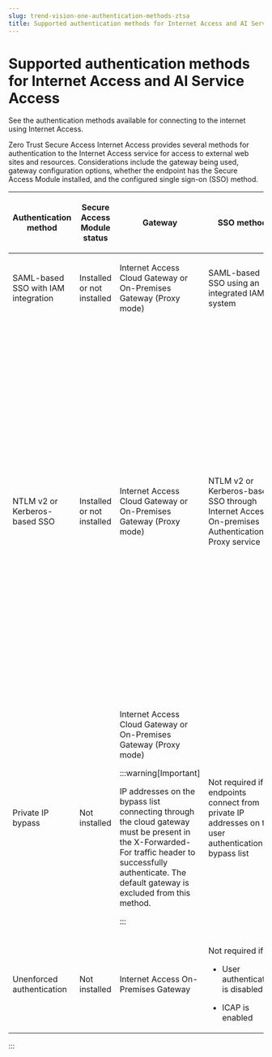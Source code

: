 ```yaml
---
slug: trend-vision-one-authentication-methods-ztsa
title: Supported authentication methods for Internet Access and AI Service Access
---
```

# Supported authentication methods for Internet Access and AI Service Access

See the authentication methods available for connecting to the internet using Internet Access.

Zero Trust Secure Access Internet Access provides several methods for authentication to the Internet Access service for access to external web sites and resources. Considerations include the gateway being used, gateway configuration options, whether the endpoint has the Secure Access Module installed, and the configured single sign-on (SSO) method.

<table>
<colgroup>
<col style="width: 20%" />
<col style="width: 20%" />
<col style="width: 20%" />
<col style="width: 20%" />
<col style="width: 20%" />
</colgroup>
<thead>
<tr>
<th><p>Authentication method</p></th>
<th><p>Secure Access Module status</p></th>
<th><p>Gateway</p></th>
<th>SSO method</th>
<th>Details</th>
</tr>
</thead>
<tbody>
<tr>
<td><p>SAML-based SSO with IAM integration</p></td>
<td><p>Installed or not installed</p></td>
<td><p>Internet Access Cloud Gateway or On-Premises Gateway (Proxy mode)</p></td>
<td><p>SAML-based SSO using an integrated IAM system</p></td>
<td><p>See <a href="trend-vision-one-ia-management-integration">Identity and access management integration</a></p></td>
</tr>
<tr>
<td><p>NTLM v2 or Kerberos-based SSO</p></td>
<td><p>Installed or not installed</p></td>
<td><p>Internet Access Cloud Gateway or On-Premises Gateway (Proxy mode)</p></td>
<td><p>NTLM v2 or Kerberos-based SSO through Internet Access On-premises Authentication Proxy service</p></td>
<td><p>See</p>
<ul>
<li><p><a href="trend-vision-one-authentication-proxy-service">Configuring the authentication proxy service for corporate intranet locations and public or home networks</a></p></li>
<li><p><a href="trend-vision-one-ntlm-kerberos-sso-ad">Configuring NTLM or Kerberos single sign-on with Active Directory (on-premises)</a></p></li>
<li><p><a href="trend-vision-one-ntlm-kerberos-single-sign">Configuring the client computer for Kerberos or NTLM single sign-on</a></p></li>
<li><p><a href="trend-vision-one-ntlm-kerberos-single-sign">Configuring the Active Directory server for Kerberos or NTLM single sign-on</a></p></li>
</ul></td>
</tr>
<tr>
<td><p>Private IP bypass</p></td>
<td><p>Not installed</p></td>
<td><p>Internet Access Cloud Gateway or On-Premises Gateway (Proxy mode)</p>


:::warning[Important]

<p>IP addresses on the bypass list connecting through the cloud gateway must be present in the X-Forwarded-For traffic header to successfully authenticate. The default gateway is excluded from this method.</p>


:::

</td>
<td><p>Not required if endpoints connect from private IP addresses on the user authentication bypass list</p></td>
<td><p>See <a href="trend-vision-one-cloud-gateway-corporate-locations">Adding Corporate Locations to the Internet Access Cloud Gateway</a> and <a href="trend-vision-one-deploy-internet-access-prem-gateway">Deploying an Internet Access On-Premises Gateway</a></p></td>
</tr>
<tr>
<td><p>Unenforced authentication</p></td>
<td><p>Not installed</p></td>
<td><p>Internet Access On-Premises Gateway</p></td>
<td><p>Not required if:</p>
<ul>
<li><p>User authentication is disabled</p></li>
<li><p>ICAP is enabled</p></li>
</ul></td>
<td><p>See <a href="trend-vision-one-deploy-internet-access-prem-gateway">Deploying an Internet Access On-Premises Gateway</a></p></td>
</tr>
</tbody>
</table>
:::
